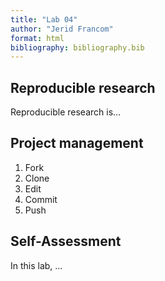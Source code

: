 ```yaml
---
title: "Lab 04"
author: "Jerid Francom"
format: html
bibliography: bibliography.bib
---
```


## Reproducible research

Reproducible research is... 

## Project management

1. Fork
2. Clone
3. Edit
4. Commit
5. Push

## Self-Assessment

In this lab, ...